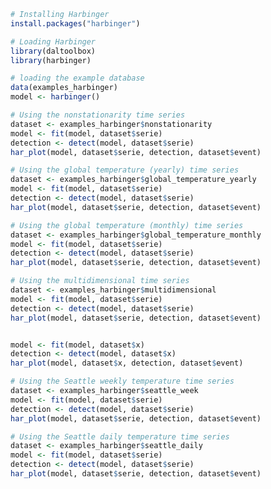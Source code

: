 ```r
# Installing Harbinger
install.packages("harbinger")
```

```r
# Loading Harbinger
library(daltoolbox)
library(harbinger) 
```

```r
# loading the example database
data(examples_harbinger)
model <- harbinger()
```

```r
# Using the nonstationarity time series 
dataset <- examples_harbinger$nonstationarity
model <- fit(model, dataset$serie)
detection <- detect(model, dataset$serie)
har_plot(model, dataset$serie, detection, dataset$event)

```

```r
# Using the global temperature (yearly) time series
dataset <- examples_harbinger$global_temperature_yearly
model <- fit(model, dataset$serie)
detection <- detect(model, dataset$serie)
har_plot(model, dataset$serie, detection, dataset$event)

```

```r
# Using the global temperature (monthly) time series
dataset <- examples_harbinger$global_temperature_monthly
model <- fit(model, dataset$serie)
detection <- detect(model, dataset$serie)
har_plot(model, dataset$serie, detection, dataset$event)

```

```r
# Using the multidimensional time series 
dataset <- examples_harbinger$multidimensional
model <- fit(model, dataset$serie)
detection <- detect(model, dataset$serie)
har_plot(model, dataset$serie, detection, dataset$event)


model <- fit(model, dataset$x)
detection <- detect(model, dataset$x)
har_plot(model, dataset$x, detection, dataset$event)

```

```r
# Using the Seattle weekly temperature time series
dataset <- examples_harbinger$seattle_week
model <- fit(model, dataset$serie)
detection <- detect(model, dataset$serie)
har_plot(model, dataset$serie, detection, dataset$event)

```

```r
# Using the Seattle daily temperature time series
dataset <- examples_harbinger$seattle_daily
model <- fit(model, dataset$serie)
detection <- detect(model, dataset$serie)
har_plot(model, dataset$serie, detection, dataset$event)

```

